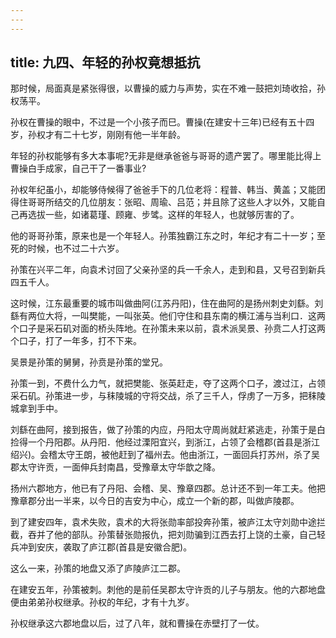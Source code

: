 ```yaml
---
---
---
```

title: 九四、年轻的孙权竟想抵抗
---



那时候，局面真是紧张得很，以曹操的威力与声势，实在不难一鼓把刘琦收拾，孙权荡平。

孙权在曹操的眼中，不过是一个小孩子而巳。曹操(在建安十三年)已经有五十四岁，孙权才有二十七岁，刚刚有他一半年龄。

年轻的孙权能够有多大本事呢?无非是继承爸爸与哥哥的遗产罢了。哪里能比得上曹操白手成家，自己干了一番事业?

孙权年纪虽小，却能够侍候得了爸爸手下的几位老将：程普、韩当、黄盖；又能团得住哥哥所结交的几位朋友：张昭、周瑜、吕范；并且除了这些人才以外，又能自己再选拔一些，如诸葛瑾、顾雍、步骘。这样的年轻人，也就够厉害的了。

他的哥哥孙策，原来也是一个年轻人。孙策独霸江东之时，年纪才有二十一岁；至死的时候，也不过二十六岁。

孙策在兴平二年，向袁术讨回了父亲孙坚的兵一千余人，走到和县，又号召到新兵四五千人。

这时候，江东最重要的城市叫做曲阿(江苏丹阳)，住在曲阿的是扬州刺史刘繇。刘繇有两位大将，一叫樊能，一叫张英。他们守住和县东南的横江浦与当利口．这两个口子是采石矶对面的桥头阵地。在孙策未来以前，袁术派吴景、孙贲二人打这两个口子，打了一年多，打不下来。

吴景是孙策的舅舅，孙贲是孙策的堂兄。

孙策一到，不费什么力气，就把樊能、张英赶走，夺了这两个口子，渡过江，占领采石矶。孙策进一步，与秣陵城的守将交战，杀了三千人，俘虏了一万多，把秣陵城拿到手中。

刘繇在曲阿，接到报告，做了孙策的内应，丹阳太守周尚就赶紧逃走，孙策于是白捡得一个丹阳郡。从丹阳．他经过溧阳宜兴，到浙江，占领了会稽郡(首县是浙江绍兴)。会稽太守王朗，被他赶到了福州去。他由浙江，一面回兵打苏州，杀了吴郡太守许贡，一面伸兵封南昌，受豫章太守华歆之降。

扬州六郡地方，他已有了丹阳、会稽、吴、豫章四郡。总计还不到一年工夫。他把豫章郡分出一半来，以今日的吉安为中心，成立一个新的郡，叫做庐陵郡。

到了建安四年，袁术失败，袁术的大将张勋率部投奔孙策，被庐江太守刘勋中途拦截，吞并了他的部队。孙策替张勋报仇，把刘勋骗到江西去打上饶的土豪，自己轻兵冲到安庆，袭取了庐江郡(首县是安徽合肥)。

这么一来，孙策的地盘又添了庐陵庐江二郡。

在建安五年，孙策被刺。刺他的是前任吴郡太守许贡的儿子与朋友。他的六郡地盘便由弟弟孙权继承。孙权的年纪，才有十九岁。

孙权继承这六郡地盘以后，过了八年，就和曹操在赤壁打了一仗。